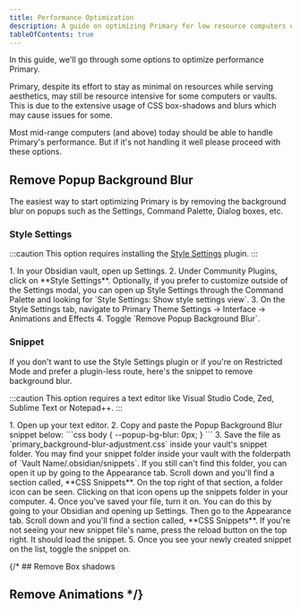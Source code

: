 ```yaml
---
title: Performance Optimization
description: A guide on optimizing Primary for low resource computers or giant vaults.
tableOfContents: true
---
```



In this guide, we'll go through some options to optimize performance Primary.

Primary, despite its effort to stay as minimal on resources while serving aesthetics, may still be resource intensive for some computers or vaults. This is due to the extensive usage of CSS box-shadows and blurs which may cause issues for some.

Most mid-range computers (and above) today should be able to handle Primary's performance. But if it's not handling it well please proceed with these options.

## Remove Popup Background Blur

The easiest way to start optimizing Primary is by removing the background blur on popups such as the Settings, Command Palette, Dialog boxes, etc.

### Style Settings

:::caution
This option requires installing the [Style Settings](obsidian://show-plugin?id=obsidian-style-settings) plugin.
:::

<Steps>
1. In your Obsidian vault, open up Settings.
2. Under Community Plugins, click on **Style Settings**. Optionally, if you prefer to customize outside of the Settings modal, you can open up Style Settings through the Command Palette and looking for `Style Settings: Show style settings view`.
3. On the Style Settings tab, navigate to Primary Theme Settings -> Interface -> Animations and Effects
4. Toggle `Remove Popup Background Blur`.
</Steps>

### Snippet

If you don't want to use the Style Settings plugin or if you're on Restricted Mode and prefer a plugin-less route, here's the snippet to remove background blur.

:::caution
This option requires a text editor like Visual Studio Code, Zed, Sublime Text or Notepad++.
:::

<Steps>
1. Open up your text editor.
2. Copy and paste the Popup Background Blur snippet below:
    ```css
    body {
        --popup-bg-blur: 0px;
    }
    ```
3. Save the file as `primary_background-blur-adjustment.css` inside your vault's snippet folder. You may find your snippet folder inside your vault with the folderpath of `Vault Name/.obsidian/snippets`. If you still can't find this folder, you can open it up by going to the Appearance tab. Scroll down and you'll find a section called, **CSS Snippets**. On the top right of that section, a folder icon can be seen. Clicking on that icon opens up the snippets folder in your computer.
4. Once you've saved your file, turn it on. You can do this by going to your Obsidian and opening up Settings. Then go to the Appearance tab. Scroll down and you'll find a section called, **CSS Snippets**. If you're not seeing your new snippet file's name, press the reload button on the top right. It should load the snippet.
5. Once you see your newly created snippet on the list, toggle the snippet on.
</Steps>

{/* ## Remove Box shadows

## Remove Animations */}
